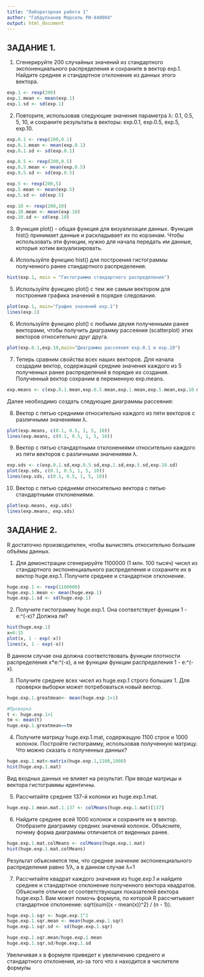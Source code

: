 ---
title: "Лабораторная работа 1"
author: "Габдулханов Марсель РИ-440004"
output: html_document
---

## ЗАДАНИЕ 1.

1. Сгенерируйте 200 случайных значений из стандартного экспоненциального распределения и сохраните в вектор exp.1. Найдите среднее и стандартное отклонение из данных этого вектора.
```{r}
exp.1 <- rexp(200)
exp.1.mean <- mean(exp.1)
exp.1.sd <- sd(exp.1)
```

2. Повторите, использовав следующие значения параметра λ: 0.1, 0.5, 5, 10, и сохраните результаты в векторы: exp.0.1, exp.0.5, exp.5, exp.10.
```{r}
exp.0.1 <- rexp(200,0.1)
exp.0.1.mean <- mean(exp.0.1)
exp.0.1.sd <- sd(exp.0.1)

exp.0.5 <- rexp(200,0.5)
exp.0.5.mean <- mean(exp.0.5)
exp.0.5.sd <- sd(exp.0.5)

exp.5 <- rexp(200,5)
exp.5.mean <- mean(exp.5)
exp.5.sd <- sd(exp.5)

exp.10 <- rexp(200,10)
exp.10.mean <- mean(exp.10)
exp.10.sd <- sd(exp.10)
```

3. Функция plot() - общая функция для визуализации данных. Функция hist() принимает данные и раскладывает их по корзинам. Чтобы использовать эти функции, нужно для начала передать им данные, которые хотим визуализировать.

4. Используйте функцию hist() для построения гистограммы полученного ранее стандартного распределения.
```{r}
hist(exp.1, main = "Гистограмма стандартного распределения")
```

5. Используйте функцию plot() с тем же самым вектором для построения графика значений в порядке следования.
```{r}
plot(exp.1, main="График значений exp.1")
lines(exp.1)
```

6. Используйте функцию plot() с любыми двумя полученными ранее векторами, чтобы получить диаграмму рассеяния (scatterplot) этих векторов относительно друг друга.
```{r}
plot(exp.0.1,exp.10,main="Диаграмма рассеяния exp.0.1 и exp.10")
```

7. Теперь сравним свойства всех наших векторов. Для начала создадим вектор, содержащий средние значения каждого из 5 полученных ранее распределений в порядке их создания. Полученный вектор сохраним в переменную exp.means.
```{r}
exp.means <- c(exp.0.1.mean,exp.0.5.mean,exp.1.mean,exp.5.mean,exp.10.mean)
```

Далее необходимо создать следующие диаграммы рассеяния:

8. Вектор с пятью средними относительно каждого из пяти векторов с различными значениями λ.
```{r}
plot(exp.means, c(0.1, 0.5, 1, 5, 10))
lines(exp.means, c(0.1, 0.5, 1, 5, 10))
```

9. Вектор с пятью стандартными отклонениями относительно каждого из пяти векторов с различными значениями λ.
```{r}
exp.sds <- c(exp.0.1.sd,exp.0.5.sd,exp.1.sd,exp.5.sd,exp.10.sd)
plot(exp.sds, c(0.1, 0.5, 1, 5, 10))
lines(exp.sds, c(0.1, 0.5, 1, 5, 10))
```

10. Вектор с пятью средними относительно вектора с пятью стандартными отклонениями.
```{r}
plot(exp.means, exp.sds)
lines(exp.means, exp.sds)
```

## ЗАДАНИЕ 2.

R достаточно производителен, чтобы вычислять относительно большие объёмы данных.

1. Для демонстрации сгенерируйте 1100000 (1 млн. 100 тысяч) чисел из стандартного экспоненциального распределения и сохраните их в вектор huge.exp.1. Получите среднее и стандартное отклонение.
```{r}
huge.exp.1 <- rexp(1100000)
huge.exp.1.mean <- mean(huge.exp.1)
huge.exp.1.sd <- sd(huge.exp.1)
```

2. Получите гистограмму huge.exp.1. Она соответствует функции 1 - e:^(-x)? Должна ли?
```{r}
hist(huge.exp.1)
x=0:15
plot(x, 1 - exp(-x))
lines(x, 1 - exp(-x))
```

В данном случае она должна соответствовать функции плотности распределения x*e:^(-x), а не функции функции распределения 1 - e:^(-x).


3. Получите среднее всех чисел из huge.exp.1 строго больших 1. Для проверки выборки может потребоваться новый вектор.
```{r}
huge.exp.1.greatmean<- mean(huge.exp.1>1)

#Проверка
t <- huge.exp.1>1
tm <- mean(t)
huge.exp.1.greatmean==tm
```

4. Получите матрицу huge.exp.1.mat, содержащую 1100 строк и 1000 колонок. Постройте гистограмму, использовав полученную матрицу. Что можно сказать о полученных данных?
```{r}
huge.exp.1.mat<-matrix(huge.exp.1,1100,1000)
hist(huge.exp.1.mat)
```

Вид входных данных не влияет на результат. При вводе матрицы и вектора гистограммы идентичны.

5. Рассчитайте среднее 137-й колонки из huge.exp.1.mat.
```{r}
huge.exp.1.mean.mat.1.137 <- colMeans(huge.exp.1.mat)[137]
```

6. Найдите среднее всей 1000 колонок и сохраните их в вектор. Отобразите диаграмму средних значений колонок. Объясните, почему форма диаграммы отличается от виденных ранее.
```{r}
huge.exp.1.mat.colMeans <- colMeans(huge.exp.1.mat)
hist(huge.exp.1.mat.colMeans)
```

Результат объясняется тем, что среднее значение экспоненциального распределения равно 1/λ, а в данном случае λ=1

7. Рассчитайте квадрат каждого значения из huge.exp.1 и найдите среднее и стандартное отклонение полученного вектора квадратов. Объясните отличие от соответствующих показателей вектора huge.exp.1. Вам может помочь формула, по которой R рассчитывает стандартное отклонение: sqrt(sum((x - mean(x))^2) / (n - 1)).
```{r}
huge.exp.1.sqr <- huge.exp.1^2
huge.exp.1.sqr.mean <- mean(huge.exp.1.sqr)
huge.exp.1.sqr.sd <- sd(huge.exp.1.sqr)

huge.exp.1.sqr.mean/huge.exp.1.mean
huge.exp.1.sqr.sd/huge.exp.1.sd
```

Увеличивая х в формуле приведет к увеличению среднего и стандартного отклонения, из-за того что х находится в числителе формулы
